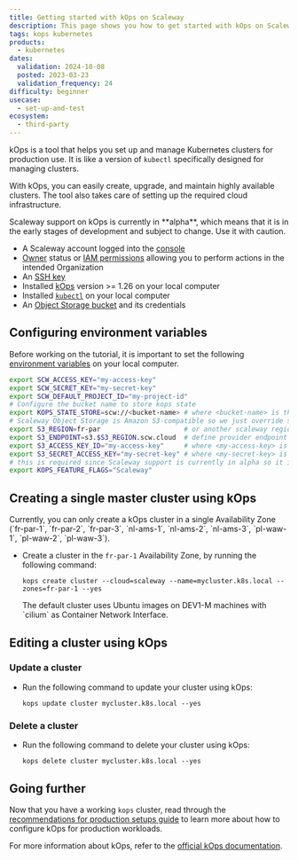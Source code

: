 ```yaml
---
title: Getting started with kOps on Scaleway
description: This page shows you how to get started with kOps on Scaleway.
tags: kops kubernetes
products:
  - kubernetes
dates:
  validation: 2024-10-08
  posted: 2023-03-23
  validation_frequency: 24
difficulty: beginner
usecase:
  - set-up-and-test
ecosystem:
  - third-party
---
```



kOps is a tool that helps you set up and manage Kubernetes clusters for production use. It is like a version of `kubectl` specifically designed for managing clusters.

With kOps, you can easily create, upgrade, and maintain highly available clusters. The tool also takes care of setting up the required cloud infrastructure.

<Message type="important">
    Scaleway support on kOps is currently in **alpha**, which means that it is in the early stages of development and subject to change. Use it with caution.
</Message>

<Requirements />

- A Scaleway account logged into the [console](https://account.scaleway.com/?service=elements)
- [Owner](/iam/concepts/#owner) status or [IAM permissions](/iam/concepts/#permission) allowing you to perform actions in the intended Organization
- An [SSH key](/organizations-and-projects/how-to/create-ssh-key/)
- Installed [kOps](https://github.com/kubernetes/kops/blob/master/docs/install.md) version >= 1.26 on your local computer
- Installed [`kubectl`](https://github.com/kubernetes/kops/blob/master/docs/install.md) on your local computer
- An [Object Storage bucket](/object-storage/quickstart/) and its credentials

## Configuring environment variables

Before working on the tutorial, it is important to set the following [environment variables](https://github.com/scaleway/scaleway-sdk-go/blob/master/scw/README.md) on your local computer.

```sh
export SCW_ACCESS_KEY="my-access-key"
export SCW_SECRET_KEY="my-secret-key"
export SCW_DEFAULT_PROJECT_ID="my-project-id"
# Configure the bucket name to store kops state
export KOPS_STATE_STORE=scw://<bucket-name> # where <bucket-name> is the name of the bucket you set earlier
# Scaleway Object Storage is Amazon S3-compatible so we just override some configurations to talk to our bucket
export S3_REGION=fr-par                     # or another scaleway region providing Object Storage
export S3_ENDPOINT=s3.$S3_REGION.scw.cloud  # define provider endpoint
export S3_ACCESS_KEY_ID="my-access-key"     # where <my-access-key> is the API access key for your bucket
export S3_SECRET_ACCESS_KEY="my-secret-key" # where <my-secret-key> is the API secret key for your bucket
# this is required since Scaleway support is currently in alpha so it is feature gated
export KOPS_FEATURE_FLAGS="Scaleway"
```

## Creating a single master cluster using kOps

<Message type="note">
    Currently, you can only create a kOps cluster in a single Availability Zone (`fr-par-1`, `fr-par-2`, `fr-par-3`, `nl-ams-1`, `nl-ams-2`, `nl-ams-3`, `pl-waw-1`, `pl-waw-2`, `pl-waw-3`).
</Message>

* Create a cluster in the `fr-par-1` Availability Zone, by running the following command:
    ```
    kops create cluster --cloud=scaleway --name=mycluster.k8s.local --zones=fr-par-1 --yes
    ```
    <Message type="note">
        The default cluster uses Ubuntu images on DEV1-M machines with `cilium` as Container Network Interface.
    </Message>

## Editing a cluster using kOps

### Update a cluster

* Run the following command to update your cluster using kOps:
    ```
    kops update cluster mycluster.k8s.local --yes
    ```

### Delete a cluster

* Run the following command to delete your cluster using kOps:
    ```
    kops delete cluster mycluster.k8s.local --yes
    ```

## Going further

Now that you have a working `kops` cluster, read through the [recommendations for production setups guide](https://github.com/kubernetes/kops/blob/master/docs/getting_started/production.md) to learn more about how to configure kOps for production workloads.

For more information about kOps, refer to the [official kOps documentation](https://kops.sigs.k8s.io/).